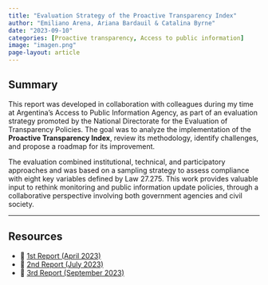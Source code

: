 ```yaml
---
title: "Evaluation Strategy of the Proactive Transparency Index"
author: "Emiliano Arena, Ariana Bardauil & Catalina Byrne"
date: "2023-09-10"
categories: [Proactive transparency, Access to public information]
image: "imagen.png"
page-layout: article
---
```


## Summary

This report was developed in collaboration with colleagues during my time at Argentina’s Access to Public Information Agency, as part of an evaluation strategy promoted by the National Directorate for the Evaluation of Transparency Policies. The goal was to analyze the implementation of the **Proactive Transparency Index**, review its methodology, identify challenges, and propose a roadmap for its improvement.

The evaluation combined institutional, technical, and participatory approaches and was based on a sampling strategy to assess compliance with eight key variables defined by Law 27.275. This work provides valuable input to rethink monitoring and public information update policies, through a collaborative perspective involving both government agencies and civil society.

---

## Resources

- 📄 [1st Report (April 2023)](https://www.argentina.gob.ar/sites/default/files/1er_informe_gestion_abr_2023_2.pdf)  
- 📄 [2nd Report (July 2023)](https://www.argentina.gob.ar/sites/default/files/aaip_-_segundo_informe_del_proceso_de_evaluacion_del_indice_de_transparencia_activa.pdf)  
- 📄 [3rd Report (September 2023)](https://www.argentina.gob.ar/sites/default/files/evaluacion_del_ita_3deg_informe_1.pdf)
